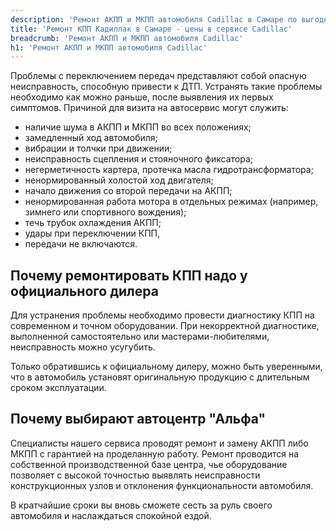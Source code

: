 ```yaml
---
description: 'Ремонт АКПП и МКПП автомобиля Cadillac в Самаре по выгодным ценам в сертифицированном сервисе Кадиллак.'
title: 'Ремонт КПП Кадиллак в Самаре - цены в сервисе Cadillac'
breadcrumb: 'Ремонт АКПП и МКПП автомобиля Cadillac'
h1: 'Ремонт АКПП и МКПП автомобиля Cadillac'
---
```

<p>
	Проблемы с переключением передач представляют собой опасную неисправность, способную привести к ДТП. Устранять такие проблемы необходимо как можно раньше, после выявления их первых симптомов. Причиной для визита на автосервис могут служить:
</p>
<ul>
	<li>наличие шума в АКПП и МКПП во всех положениях;</li>
	<li>замедленный ход автомобиля;</li>
	<li>вибрации и толчки при движении;</li>
	<li>неисправность сцепления и стояночного фиксатора;</li>
	<li>негерметичность картера, протечка масла гидротрансформатора;</li>
	<li>ненормированный холостой ход двигателя;</li>
	<li>начало движения со второй передачи на АКПП;</li>
	<li>ненормированная работа мотора в отдельных режимах (например, зимнего или спортивного вождения);</li>
	<li>течь трубок охлаждения АКПП;</li>
	<li>удары при переключении КПП,</li>
	<li>передачи не включаются.</li>
</ul>
<h2>Почему ремонтировать КПП надо у официального дилера</h2>
<p>
	Для устранения проблемы необходимо провести диагностику КПП на современном и точном оборудовании. При некорректной диагностике, выполненной самостоятельно или мастерами-любителями, неисправность можно усугубить.
</p>
<p>
	Только обратившись к официальному дилеру, можно быть уверенными, что в автомобиль установят оригинальную продукцию с длительным сроком эксплуатации.
</p>
<h2>Почему выбирают автоцентр "Альфа"</h2>
<p>
	 Специалисты нашего сервиса проводят ремонт и замену АКПП либо МКПП с гарантией на проделанную работу. Ремонт проводится на собственной производственной базе центра, чье оборудование позволяет с высокой точностью выявлять неисправности конструкционных узлов и отклонения функциональности автомобиля.
</p>
<p>
	 В кратчайшие сроки вы вновь сможете сесть за руль своего автомобиля и наслаждаться спокойной ездой.
</p>